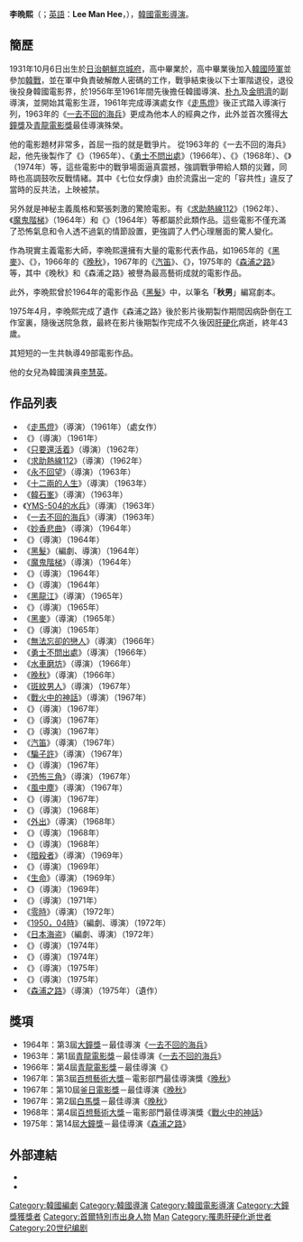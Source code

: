 {{藝人
|姓名 = 李晩熙
|類型 = 導演
|圖片 = 
|圖片尺寸 = 
|圖片簡介 = 
|外文名 = {{lang|ko|이만희}}
|英文名 = Lee Man Hee
|國籍 = {{KOR}}
|民族 = 
|籍貫 = 
|出生日期 = {{birth date|1931|10|6}}
|出生地點 = {{KOR-JPN}}[[京畿道|京畿道]][[京城府|京城府]]
|逝世日期 = {{death_date_and_age|1975|4|13|1931|10|6|mf=y}}
|逝世地點 = {{KOR}}[[首爾特別市|首爾特別市]]
|職業 = [[電影導演|電影導演]]、[[編劇|編劇]]、前[[華盛電影公司|華盛電影公司]]審計
|語言 = 
|教育程度 = {{Link-ko|儆新高等學校|경신고등학교 (서울)}}高中畢業
|宗教信仰 =
|配偶 = {{marriage|[[文淑_(演員)|文淑]]|1974年|1975年4月13日|end=survived}}
|兒女 = [[李慧英_(1962年)|李慧英]]
|處女作 = 
|代表作 = 
|活躍年代 = 1956年 - 1975年
|獎項 =
}}
{{Infobox Korean name|
hangul=이만희|
hanja=李晩熙|
rr=Lee Man-hee|
mr=Yi Manhŭi|
}}

'''李晩熙'''（{{lang-ko|이만희}}；[[英語|英語]]：'''Lee Man Hee'''，{{Bd|1931年|10月6日|1975年|4月13日|catIdx=Lee}}），[[韓國|韓國]][[電影導演|電影導演]]。

== 簡歷 ==
1931年10月6日出生於[[日治朝鮮|日治朝鮮]][[京城府|京城府]]，高中畢業於{{Link-ko|儆新高等學校|경신고등학교 (서울)}}，高中畢業後加入[[大韓民國陸軍|韓國陸軍]]並參加[[韓戰|韓戰]]，並在軍中負責破解敵人密碼的工作，戰爭結束後以下士軍階退役，退役後投身韓國電影界，於1956年至1961年間先後擔任韓國導演{{Link-ko|安鍾和|안종화}}、[[朴九|朴九]]及[[金明濟|金明濟]]的副導演，並開始其電影生涯，1961年完成導演處女作《[[走馬燈_(電影)|走馬燈]]》後正式踏入導演行列，1963年的《[[一去不回的海兵|一去不回的海兵]]》更成為他本人的經典之作，此外並首次獲得[[大鐘獎|大鐘獎]]及[[青龍電影獎|青龍電影獎]]最佳導演殊榮。

他的電影題材非常多，首屈一指的就是戰爭片。 從1963年的《一去不回的海兵》起，他先後製作了《{{Link-ko|七位女俘虜|칠인의 여포로}}》（1965年）、《[[勇士不問出處|勇士不問出處]]》（1966年）、《{{Link-ko|蒼空為家|창공에 산다}}》（1968年）、《{{Link-ko|野菊花開放|들국화는 피었는데}}》（1974年）等，這些電影中的戰爭場面逼真震撼，強調戰爭帶給人類的災難，同時也高調鼓吹反戰情緒。其中《七位女俘虜》由於流露出一定的「容共性」違反了當時的反共法，上映被禁。

另外就是神秘主義風格和緊張刺激的驚險電影。有《[[求助熱線112|求助熱線112]]》（1962年）、《[[魔鬼階梯|魔鬼階梯]]》（1964年）和《{{Link-ko|追擊者 (1964年電影)|추격자 (1964년 영화)|追擊者}}》（1964年）等都屬於此類作品。這些電影不僅充滿了恐怖氣息和令人透不過氣的情節設置，更強調了人們心理層面的驚人變化。

作為現實主義電影大師，李晩熙還擁有大量的電影代表作品，如1965年的《[[黑麥_(電影)|黑麥]]》、《{{Link-ko|市場 (電影)|시장 (영화)|市場}}》，1966年的《[[晚秋_(1966年電影)|晚秋]]》，1967年的《[[汽笛|汽笛]]》、《{{Link-ko|歸路|귀로 (영화)}}》，1975年的《[[森浦之路_(電影)|森浦之路]]》等，其中《晚秋》和《森浦之路》被譽為最高藝術成就的電影作品。

此外，李晩熙曾於1964年的電影作品《[[黑髮_(電影)|黑髮]]》中，以筆名「'''秋男'''」編寫劇本。

1975年4月，李晩熙完成了遺作《森浦之路》後於影片後期製作期間因病卧倒在工作室裏，隨後送院急救，最終在影片後期製作完成不久後因[[肝硬化|肝硬化]]病逝，終年43歲。

其短短的一生共執導49部電影作品。

他的女兒為韓國演員[[李慧英_(1962年)|李慧英]]。

== 作品列表 ==

* 《[[走馬燈_(電影)|走馬燈]]》（導演）（1961年）（處女作）
* 《{{Link-ko|不孝子|불효자}}》（導演）（1961年）
* 《[[只要還活着|只要還活着]]》（導演）（1962年）
* 《[[求助熱線112|求助熱線112]]》（導演）（1962年）
* 《[[永不回望|永不回望]]》（導演）（1963年）
* 《[[十二兩的人生|十二兩的人生]]》（導演）（1963年）
* 《[[韓石峯_(電影)|韓石峯]]》（導演）（1963年）
* 《[[YMS-504的水兵|YMS-504的水兵]]》（導演）（1963年）
* 《[[一去不回的海兵|一去不回的海兵]]》（導演）（1963年）
* 《[[妙香悲曲|妙香悲曲]]》（導演）（1964年）
* 《{{Link-ko|何處能容我|내가 설 땅은 어디냐}}》（導演）（1964年）
* 《[[黑髮_(電影)|黑髮]]》（編劇、導演）（1964年）
* 《[[魔鬼階梯|魔鬼階梯]]》（導演）（1964年）
* 《{{Link-ko|脅迫者|협박자}}》（導演）（1964年）
* 《{{Link-ko|追擊者 (1964年電影)|추격자 (1964년 영화)|追擊者}}》（導演）（1964年）
* 《[[黑龍江_(電影)|黑龍江]]》（導演）（1965年）
* 《{{Link-ko|七位女俘虜|칠인의 여포로}}》（導演）（1965年）
* 《[[黑麥_(電影)|黑麥]]》（導演）（1965年）
* 《{{Link-ko|市場 (電影)|시장 (영화)|市場}}》（導演）（1965年）
* 《[[無法忘卻的戀人|無法忘卻的戀人]]》（導演）（1966年）
* 《[[勇士不問出處|勇士不問出處]]》（導演）（1966年）
* 《[[水車磨坊|水車磨坊]]》（導演）（1966年）
* 《[[晚秋_(1966年電影)|晚秋]]》（導演）（1966年）
* 《[[斑紋男人|斑紋男人]]》（導演）（1967年）
* 《[[戰火中的神話|戰火中的神話]]》（導演）（1967年）
* 《{{Link-ko|歸路|귀로 (영화)}}》（導演）（1967年）
* 《{{Link-ko|忘卻|망각 (영화)}}》（導演）（1967年）
* 《{{Link-ko|原點 (電影)|원점 (영화)|原點}}》（導演）（1967年）
* 《[[汽笛|汽笛]]》（導演）（1967年）
* 《[[騙子許|騙子許]]》（導演）（1967年）
* 《{{Link-ko|冷與熱|냉과 열}}》（導演）（1967年）
* 《[[恐怖三角|恐怖三角]]》（導演）（1967年）
* 《[[風中塵|風中塵]]》（導演）（1967年）
* 《{{Link-ko|曼谷任務|방콕의 하리마오}}》（導演）（1967年）
* 《{{Link-ko|休日|휴일 (영화)}}》（導演）（1968年）
* 《[[外出_(1968年電影)|外出]]》（導演）（1968年）
* 《{{Link-ko|蒼空為家|창공에 산다}}》（導演）（1968年）
* 《{{Link-ko|旅路|여로 (1968년 영화)}}》（導演）（1968年）
* 《[[暗殺者|暗殺者]]》（導演）（1969年）
* 《{{Link-ko|影子 (1969年電影)|여섯개의 그림자|影子}}》（導演）（1969年）
* 《[[生命_(電影)|生命]]》（導演）（1969年）
* 《{{Link-ko|女人告白時|여자가 고백할 때}}》（導演）（1969年）
* 《{{Link-ko|掙脫枷鎖|쇠사슬을 끊어라}}》（導演）（1971年）
* 《[[零時|零時]]》（導演）（1972年）
* 《[[1950，04時|1950，04時]]》（編劇、導演）（1972年）
* 《[[日本海盗|日本海盗]]》（編劇、導演）（1972年）
* 《{{Link-ko|野菊花開放|들국화는 피었는데}}》（導演）（1974年）
* 《{{Link-ko|青女|청녀}}》（導演）（1974年）
* 《{{Link-ko|太陽少女|태양 닮은 소녀}}》（導演）（1975年）
* 《{{Link-ko|三角陷阱|삼각의 함정}}》（導演）（1975年）
* 《[[森浦之路_(電影)|森浦之路]]》（導演）（1975年）（遺作）

== 獎項 ==

* 1964年：第3屆[[大鐘獎|大鐘獎]]－最佳導演《[[一去不回的海兵|一去不回的海兵]]》
* 1963年：第1屆[[青龍電影獎|青龍電影獎]]－最佳導演《[[一去不回的海兵|一去不回的海兵]]》
* 1966年：第4屆[[青龍電影獎|青龍電影獎]]－最佳導演《{{Link-ko|市場 (電影)|시장 (영화)|市場}}》
* 1967年：第3屆[[百想藝術大獎|百想藝術大獎]]－電影部門最佳導演獎《[[晚秋_(1966年電影)|晚秋]]》
* 1967年：第10屆[[釜日電影獎|釜日電影獎]]－最佳導演《[[晚秋_(1966年電影)|晚秋]]》
* 1967年：第2屆[[白馬獎|白馬獎]]－最佳導演《[[晚秋_(1966年電影)|晚秋]]》
* 1968年：第4屆[[百想藝術大獎|百想藝術大獎]]－電影部門最佳導演獎《[[戰火中的神話|戰火中的神話]]》
* 1975年：第14屆[[大鐘獎|大鐘獎]]－最佳導演《[[森浦之路_(電影)|森浦之路]]》

==外部連結==
*{{Imdb|0497802}}
*{{KMDb person|00004904}}

{{青龍電影獎最佳導演}}
{{百想藝術大賞電影部門導演賞}}
{{大鐘獎最佳導演}}
{{釜日電影獎最優秀導演獎}}

{{Authority control}}
{{DEFAULTSORT:Lee}}
[[Category:韓國編劇|Category:韓國編劇]]
[[Category:韓國導演|Category:韓國導演]]
[[Category:韓國電影導演|Category:韓國電影導演]]
[[Category:大鐘獎獲獎者|Category:大鐘獎獲獎者]]
[[Category:首爾特別市出身人物|Category:首爾特別市出身人物]]
[[Category:李姓|Man]]
[[Category:罹患肝硬化逝世者|Category:罹患肝硬化逝世者]]
[[Category:20世纪编剧|Category:20世纪编剧]]